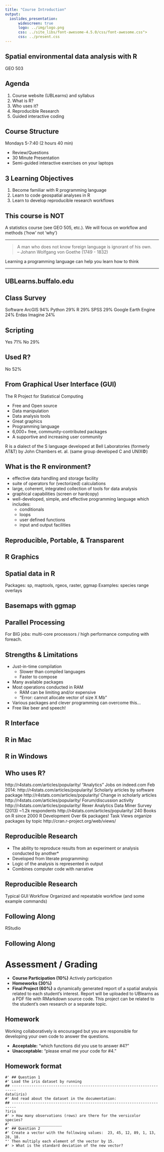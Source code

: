 ```yaml
---
title: "Course Introduction"
output: 
  ioslides_presentation:
      widescreen: true
      logo: ../img/logo.png
      css: ../site_libs/font-awesome-4.5.0/css/font-awesome.css">
      css: ../present.css
---
```


## Spatial environmental data analysis with R
GEO 503

## Agenda

1. Course website (UBLearns) and syllabus
2. What is R?
3. Who uses it?
4. Reproducible Research
5. Guided interactive coding

## Course Structure

Mondays 5-7:40 (2 hours 40 min)

* Review/Questions
* 30 Minute Presentation
* Semi-guided interactive exercises on your laptops

## 3 Learning Objectives

1. Become familiar with R programming language
2. Learn to code geospatial analyses in R
3. Learn to develop reproducible research workflows

## This course is NOT
A statistics course (see GEO 505, etc.). 
We will focus on workflow and methods (‘how’ not ‘why’)


---

<blockquote>
A man who does not know foreign language is ignorant of his own.
          <br> -- Johann Wolfgang von Goethe (1749 - 1832)
</blockquote>

Learning a programming language can help you learn how to think

---

## UBLearns.buffalo.edu


## Class Survey

Software
ArcGIS			94%	
Python			29%	
R				29%	
SPSS			29%	
Google Earth Engine	24%
Erdas Imagine		24%	

## Scripting
Yes			71%	
No			29%	

## Used R?
No 			52%


## From Graphical User Interface (GUI)
The R Project for Statistical Computing

* Free and Open source
* Data manipulation
* Data analysis tools
* Great graphics
* Programming language
* 6,000+ free, community-contributed packages
* A supportive and increasing user community

R is a dialect of the S language  developed at Bell Laboratories (formerly AT&T) by John Chambers et. al. (same group developed C and UNIX©)

## What is the R environment?

* effective data handling and storage facility
* suite of operators for (vectorized) calculations
* large, coherent, integrated collection of tools for data analysis
* graphical capabilities (screen or hardcopy)
* well-developed, simple, and effective programming language which includes:
     * conditionals
     * loops
     * user defined functions
    * input and output facilities

## Reproducible, Portable, & Transparent

## R Graphics

## Spatial data in R
Packages: sp, maptools, rgeos, raster, ggmap 
Examples:
 species range overlays


## Basemaps with ggmap

## Parallel Processing
For BIG jobs:
multi-core processors / high performance computing with foreach.

## Strengths & Limitations

* Just-in-time compilation
   * Slower than compiled languages <i class="fa fa-thumbs-o-down" aria-hidden="true"></i>
   * Faster to compose <i class="fa fa-thumbs-o-up" aria-hidden="true"></i> 
* Many available packages <i class="fa fa-thumbs-o-up" aria-hidden="true"></i>
* Most operations conducted in RAM
   * RAM can be limiting and/or expensive <i class="fa fa-thumbs-o-down" aria-hidden="true"></i>
   * “Error: cannot allocate vector of size X Mb”
* Various packages and clever programming can overcome this… <i class="fa fa-thumbs-o-up" aria-hidden="true"></i>
* Free like beer and speech! <i class="fa fa-thumbs-o-up" aria-hidden="true"></i>

## R Interface


## R in Mac
## R in Windows

## Who uses R?
http://r4stats.com/articles/popularity/ 
“Analytics” Jobs on indeed.com 
Feb 2014:  http://r4stats.com/articles/popularity/ 
Scholarly articles by software package
http://r4stats.com/articles/popularity/ 
Change in scholarly articles
http://r4stats.com/articles/popularity/ 
Forum/discussion activity
http://r4stats.com/articles/popularity/ 
Rexer Analytics Data Miner Survey (2013)
~1.2k respondents http://r4stats.com/articles/popularity/ 
240 Books on R since 2000
R Development
Over 6k packages!
Task Views organize packages by topic
http://cran.r-project.org/web/views/ 

## Reproducible Research

* The ability to reproduce results from an experiment or analysis conducted by another*
* Developed from literate programming:
* Logic of the analysis is represented in output 
* Combines computer code with narrative


## Reproducible Research
Typical GUI Workflow
Organized and repeatable workflow (and some example commands)

## Following Along
RStudio

## Following Along

# Assessment / Grading

* **Course Participation (10%)** Actively participation
* **Homeworks (30%)** 
* **Final Project (60%)** a dynamically generated report of a spatial analysis related to each student’s interest.  Report will be uploaded to UBlearns as a PDF file with RMarkdown source code.  This project can be related to the student’s own research or a separate topic.

## Homework
Working collaboratively is encouraged but you are responsible for developing your own code to answer the questions. 

* **Acceptable:** “which functions did you use to answer #4?” 
* **Unacceptable:**  “please email me your code for #4.”

## Homework format

```
#' ## Question 1
#' Load the iris dataset by running
## ------------------------------------------------------------------------
data(iris)
#' And read about the dataset in the documentation:
## ------------------------------------------------------------------------
?iris
#' > How many observations (rows) are there for the versicolor species?
#' _______________________
#' ## Question 2
#' Create a vector with the following values:  23, 45, 12, 89, 1, 13, 28, 18. 
"' Then multiply each element of the vector by 15.  
#' > What is the standard deviation of the new vector? 
```